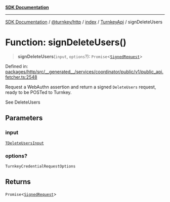 [**SDK Documentation**](../../../../../../README.mdx)

***

[SDK Documentation](../../../../../../packages.mdx) / [@turnkey/http](../../../../README.mdx) / [index](../../../README.mdx) / [TurnkeyApi](../README.mdx) / signDeleteUsers

# Function: signDeleteUsers()

> **signDeleteUsers**(`input`, `options`?): `Promise`\<[`SignedRequest`](../../../type-aliases/SignedRequest.mdx)\>

Defined in: [packages/http/src/\_\_generated\_\_/services/coordinator/public/v1/public\_api.fetcher.ts:2548](https://github.com/tkhq/sdk/blob/3a88af7d1d927c6022706911d6af0f92f1440e00/packages/http/src/__generated__/services/coordinator/public/v1/public_api.fetcher.ts#L2548)

Request a WebAuthn assertion and return a signed `DeleteUsers` request, ready to be POSTed to Turnkey.

See DeleteUsers

## Parameters

### input

[`TDeleteUsersInput`](../type-aliases/TDeleteUsersInput.mdx)

### options?

`TurnkeyCredentialRequestOptions`

## Returns

`Promise`\<[`SignedRequest`](../../../type-aliases/SignedRequest.mdx)\>
